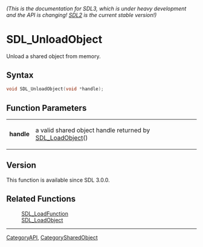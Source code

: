 ====== (This is the documentation for SDL3, which is under heavy development and the API is changing! [https://wiki.libsdl.org/ SDL2] is the current stable version!) ======
= SDL_UnloadObject =

Unload a shared object from memory.

== Syntax ==

<syntaxhighlight lang='c'>
void SDL_UnloadObject(void *handle);
</syntaxhighlight>

== Function Parameters ==

{|
|'''handle'''
|a valid shared object handle returned by [[SDL_LoadObject]]()
|}

== Version ==

This function is available since SDL 3.0.0.

== Related Functions ==

:[[SDL_LoadFunction]]
:[[SDL_LoadObject]]

----
[[CategoryAPI]], [[CategorySharedObject]]


